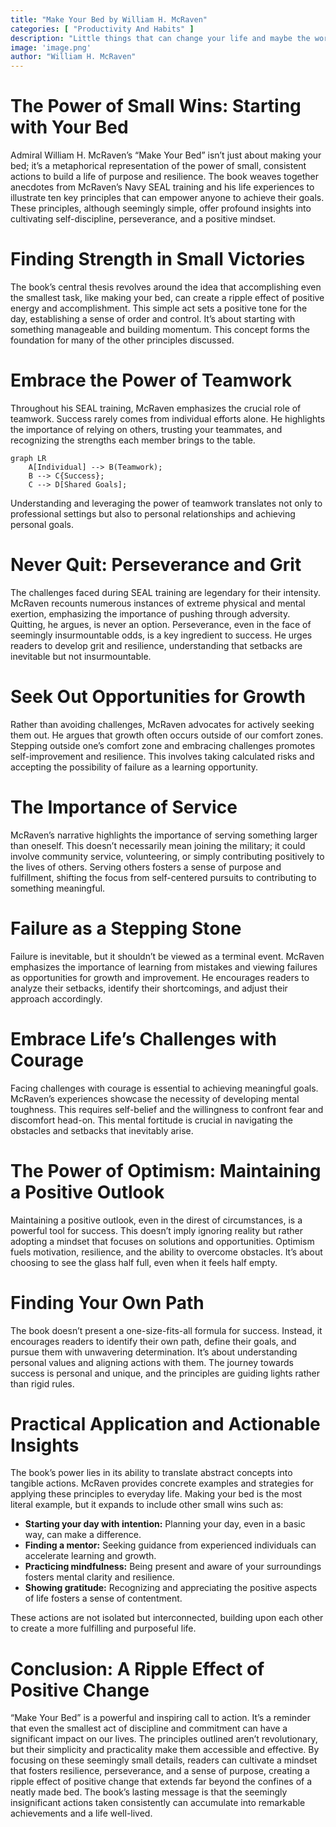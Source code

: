 ```yaml
---
title: "Make Your Bed by William H. McRaven"
categories: [ "Productivity And Habits" ]
description: "Little things that can change your life and maybe the world"
image: 'image.png'
author: "William H. McRaven"
---
```

# The Power of Small Wins: Starting with Your Bed

Admiral William H. McRaven's "Make Your Bed" isn't just about making your bed; it's a metaphorical representation of the power of small, consistent actions to build a life of purpose and resilience. The book weaves together anecdotes from McRaven's Navy SEAL training and his life experiences to illustrate ten key principles that can empower anyone to achieve their goals.  These principles, although seemingly simple, offer profound insights into cultivating self-discipline, perseverance, and a positive mindset.

#  Finding Strength in Small Victories

The book's central thesis revolves around the idea that accomplishing even the smallest task, like making your bed, can create a ripple effect of positive energy and accomplishment. This simple act sets a positive tone for the day, establishing a sense of order and control. It’s about starting with something manageable and building momentum.  This concept forms the foundation for many of the other principles discussed.

#  Embrace the Power of Teamwork

Throughout his SEAL training, McRaven emphasizes the crucial role of teamwork. Success rarely comes from individual efforts alone.  He highlights the importance of relying on others, trusting your teammates, and recognizing the strengths each member brings to the table.  

```mermaid
graph LR
    A[Individual] --> B(Teamwork);
    B --> C{Success};
    C --> D[Shared Goals];
```

Understanding and leveraging the power of teamwork translates not only to professional settings but also to personal relationships and achieving personal goals.

#  Never Quit: Perseverance and Grit

The challenges faced during SEAL training are legendary for their intensity.  McRaven recounts numerous instances of extreme physical and mental exertion, emphasizing the importance of pushing through adversity.  Quitting, he argues, is never an option. Perseverance, even in the face of seemingly insurmountable odds, is a key ingredient to success. He urges readers to develop grit and resilience, understanding that setbacks are inevitable but not insurmountable.

#  Seek Out Opportunities for Growth

Rather than avoiding challenges, McRaven advocates for actively seeking them out.  He argues that growth often occurs outside of our comfort zones. Stepping outside one's comfort zone and embracing challenges promotes self-improvement and resilience. This involves taking calculated risks and accepting the possibility of failure as a learning opportunity.

#  The Importance of Service

McRaven's narrative highlights the importance of serving something larger than oneself.  This doesn't necessarily mean joining the military; it could involve community service, volunteering, or simply contributing positively to the lives of others.  Serving others fosters a sense of purpose and fulfillment, shifting the focus from self-centered pursuits to contributing to something meaningful.

#  Failure as a Stepping Stone

Failure is inevitable, but it shouldn't be viewed as a terminal event.  McRaven emphasizes the importance of learning from mistakes and viewing failures as opportunities for growth and improvement. He encourages readers to analyze their setbacks, identify their shortcomings, and adjust their approach accordingly.

#  Embrace Life's Challenges with Courage

Facing challenges with courage is essential to achieving meaningful goals. McRaven's experiences showcase the necessity of developing mental toughness. This requires self-belief and the willingness to confront fear and discomfort head-on. This mental fortitude is crucial in navigating the obstacles and setbacks that inevitably arise.

#  The Power of Optimism: Maintaining a Positive Outlook

Maintaining a positive outlook, even in the direst of circumstances, is a powerful tool for success. This doesn't imply ignoring reality but rather adopting a mindset that focuses on solutions and opportunities.  Optimism fuels motivation, resilience, and the ability to overcome obstacles.  It's about choosing to see the glass half full, even when it feels half empty.

#  Finding Your Own Path

The book doesn't present a one-size-fits-all formula for success. Instead, it encourages readers to identify their own path, define their goals, and pursue them with unwavering determination. It's about understanding personal values and aligning actions with them. The journey towards success is personal and unique, and the principles are guiding lights rather than rigid rules.

#  Practical Application and Actionable Insights

The book's power lies in its ability to translate abstract concepts into tangible actions. McRaven provides concrete examples and strategies for applying these principles to everyday life.  Making your bed is the most literal example, but it expands to include other small wins such as:

* **Starting your day with intention:** Planning your day, even in a basic way, can make a difference.
* **Finding a mentor:** Seeking guidance from experienced individuals can accelerate learning and growth.
* **Practicing mindfulness:** Being present and aware of your surroundings fosters mental clarity and resilience.
* **Showing gratitude:** Recognizing and appreciating the positive aspects of life fosters a sense of contentment.

These actions are not isolated but interconnected, building upon each other to create a more fulfilling and purposeful life.  


#  Conclusion:  A Ripple Effect of Positive Change

"Make Your Bed" is a powerful and inspiring call to action. It's a reminder that even the smallest act of discipline and commitment can have a significant impact on our lives. The principles outlined aren't revolutionary, but their simplicity and practicality make them accessible and effective.  By focusing on these seemingly small details, readers can cultivate a mindset that fosters resilience, perseverance, and a sense of purpose, creating a ripple effect of positive change that extends far beyond the confines of a neatly made bed.  The book’s lasting message is that the seemingly insignificant actions taken consistently can accumulate into remarkable achievements and a life well-lived.

